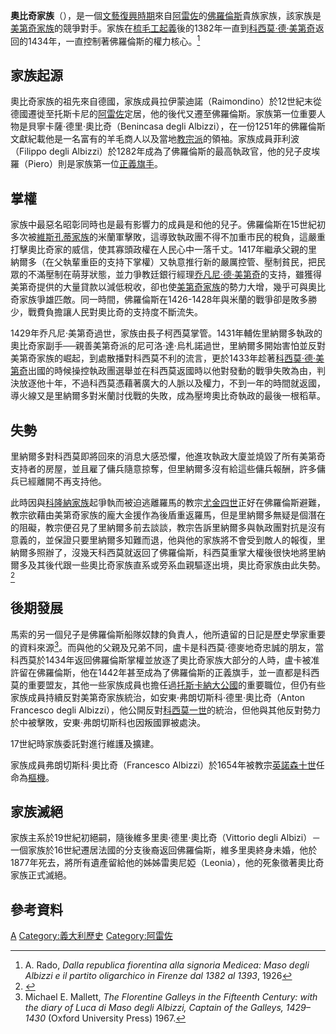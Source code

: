 {{Royal house|
|surname = 奧比奇家族
|estate = 
|coat of arms = Arm of Albizzi.svg
|country = 
[[File:Flag_of_Florence.svg|20px]][[佛羅倫萨共和國|佛羅倫萨共和國]]<br/>
[[File:Flag_of_the_Grand_Duchy_of_Tuscany_(Medici_period).svg|20px]][[佛羅倫斯公國|佛羅倫斯公國]]<br/>
[[File:Flag_of_the_Grand_Duchy_of_Tuscany_(1562-1737)_-_type_2.svg|20px]][[托斯卡納大公國|托斯卡納大公國]]<br/>
[[File:Flag_of_the_Papal_States_(pre_1808).svg|20px]][[教宗國|教宗國]]
|founding year = 12世紀
|dissolution   = 1877年
|founder =  拉伊蒙迪諾（Raimondino）
|final ruler   = 維多里奧·德里·奧比奇（Vittorio degli Albizzi）
|nationality = [[義大利|義大利]]
|ethnicity 	= [[義大利人|義大利人]]
|cadet branches = 
*[[切塞納|切塞納]]的奧比奇家族
*[[比薩|比薩]]的奧比奇家族
*{{Tsl|it|Alessandri|亞歷山德里家族}}
}}
{{意大利歷史}}

'''奧比奇家族'''（{{lang-it|'''Albizzi'''或'''Albizi'''}}），是一個[[文藝復興時期|文藝復興時期]]來自[[阿雷佐|阿雷佐]]的[[佛羅倫斯|佛羅倫斯]]貴族家族，該家族是[[美第奇家族|美第奇家族]]的競爭對手。家族在[[梳毛工起義|梳毛工起義]]後的1382年一直到[[科西莫·德·美第奇|科西莫·德·美第奇]]返回的1434年，一直控制著佛羅倫斯的權力核心。<ref>A. Rado,  ''Dalla republica fiorentina alla signoria Medicea: Maso degli Albizzi e il partito oligarchico in Firenze dal 1382 al 1393'', 1926</ref> 

==家族起源==
奧比奇家族的祖先來自德國，家族成員拉伊蒙迪諾（Raimondino）於12世紀末從德國遷徙至托斯卡尼的[[阿雷佐|阿雷佐]]定居，他的後代又遷至佛羅倫斯。家族第一位重要人物是貝寧卡薩·德里·奧比奇（Benincasa degli Albizzi），在一份1251年的佛羅倫斯文獻紀載他是一名富有的羊毛商人以及當地[[歸爾甫派和吉伯林派|教宗派]]的領袖。家族成員菲利波（Filippo degli Albizzi）於1282年成為了佛羅倫斯的最高執政官，他的兒子皮埃羅（Piero）則是家族第一位[[正義旗手|正義旗手]]。

==掌權==
家族中最惡名昭彰同時也是最有影響力的成員是{{Tsl|it|Maso degli Albizi (1343-1417)|馬索·德里·奧比奇 (1343-1417)|馬索·德里·奧比奇}}和他的兒子{{Tsl|en|Rinaldo degli Albizzi|里納爾多·德里·奧比奇}}。佛羅倫斯在15世紀初多次被[[維斯孔蒂家族|維斯孔蒂家族]]的米蘭軍擊敗，這導致執政團不得不加重市民的稅負，這嚴重打擊奧比奇家的威信，使其寡頭政權在人民心中一落千丈。1417年繼承父親的里納爾多（在父執輩重臣{{Tsl|en|Niccolò da Uzzano|尼可洛·達·烏札諾}}的支持下掌權）又執意推行新的嚴厲控管、壓制貧民，把民眾的不滿壓制在萌芽狀態，並力爭教廷銀行經理[[乔凡尼·德·美第奇|乔凡尼·德·美第奇]]的支持，雖獲得美第奇提供的大量貸款以減低稅收，卻也使[[美第奇家族|美第奇家族]]的勢力大增，幾乎可與奧比奇家族爭雄匹敵。同一時間，佛羅倫斯在1426-1428年與米蘭的戰爭卻是敗多勝少，戰費負擔讓人民對奧比奇的支持度不斷流失。

1429年乔凡尼·美第奇過世，家族由長子柯西莫掌管。1431年輔佐里納爾多執政的奧比奇家副手──親善美第奇派的尼可洛·達·烏札諾過世，里納爾多開始害怕並反對美第奇家族的崛起，到處散播對科西莫不利的流言，更於1433年趁著[[科西莫·德·美第奇|科西莫·德·美第奇]]出國的時候操控執政團選舉並在科西莫返國時以他對{{Tsl|en|Republic of Lucca|盧卡共和國}}發動的戰爭失敗為由，判決放逐他十年，不過科西莫憑藉著廣大的人脈以及權力，不到一年的時間就返國，導火線又是里納爾多對米蘭討伐戰的失敗，成為壓垮奧比奇執政的最後一根稻草。

==失勢==
里納爾多對科西莫即將回來的消息大感恐懼，他進攻執政大廈並燒毀了所有美第奇支持者的房屋，並且雇了傭兵隨意掠奪，但里納爾多沒有給這些傭兵報酬，許多傭兵已經離開不再支持他。

此時因與[[科隆納家族|科隆納家族]]起爭執而被迫逃離羅馬的教宗[[尤金四世|尤金四世]]正好在佛羅倫斯避難，教宗欲藉由美第奇家族的龐大金援作為後盾重返羅馬，但是里納爾多無疑是個潛在的阻礙，教宗便召見了里納爾多前去談談，教宗告訴里納爾多與執政團對抗是沒有意義的，並保證只要里納爾多知難而退，他與他的家族將不會受到敵人的報復，里納爾多照辦了，沒幾天科西莫就返回了佛羅倫斯，科西莫重掌大權後很快地將里納爾多及其後代跟一些奧比奇家族直系或旁系血親驅逐出境，奧比奇家族由此失勢。<ref>{{cite book|last=Hibbert|first=Christopher|title=美第奇家族興亡史|year=2010|publisher=上海三聯書店|location=上海|isbn=978-7-5426-3337-8|page=p.31-40}}</ref>

==後期發展==
馬索的另一個兒子{{Tsl|it|Luca degli Albizi|盧卡·德里·奧比奇}}是佛羅倫斯船隊奴隸的負責人，他所遺留的日記是歷史學家重要的資料來源<ref>Michael E. Mallett, ''The Florentine Galleys in the Fifteenth Century: with the diary of Luca di Maso degli Albizzi, Captain of the Galleys, 1429–1430'' (Oxford University Press) 1967.</ref>。而與他的父親及兄弟不同，盧卡是科西莫·德麥地奇忠誠的朋友，當科西莫於1434年返回佛羅倫斯掌權並放逐了奧比奇家族大部分的人時，盧卡被准許留在佛羅倫斯，他在1442年甚至成為了佛羅倫斯的正義旗手，並一直都是科西莫的重要盟友，其他一些家族成員也擔任過[[托斯卡納大公國|托斯卡納大公國]]的重要職位，但仍有些家族成員持續反對美第奇家族統治，如安東·弗朗切斯科·德里·奧比奇（Anton Francesco degli Albizzi），他公開反對[[科西莫一世_(托斯卡纳)|科西莫一世]]的統治，但他與其他反對勢力於{{Tsl|en|Battle of Montemurlo|蒙泰穆爾洛戰役}}中被擊敗，安東·弗朗切斯科也因叛國罪被處決。

17世紀時家族委託{{Tsl|en|Gherardo Silvani|吉拉爾多·希爾瓦尼}}對{{Tsl|it|Palazzo Albizi|奧比奇宮}}進行維護及擴建。

家族成員弗朗切斯科·奧比奇（Francesco Albizzi）於1654年被教宗[[英諾森十世|英諾森十世]]任命為[[樞機|樞機]]。

==家族滅絕==
家族主系於19世紀初絕嗣，隨後維多里奧·德里·奧比奇（Vittorio degli Albizi）－一個家族於16世紀遷居法國的分支後裔返回佛羅倫斯，維多里奧終身未婚，他於1877年死去，將所有遺產留給他的姊姊雷奧尼婭（Leonia），他的死象徵著奧比奇家族正式滅絕。

==參考資料==
{{reflist}}

{{美第奇家族}}
[[Category:義大利貴族|A]]
[[Category:義大利歷史|Category:義大利歷史]]
[[Category:阿雷佐|Category:阿雷佐]]